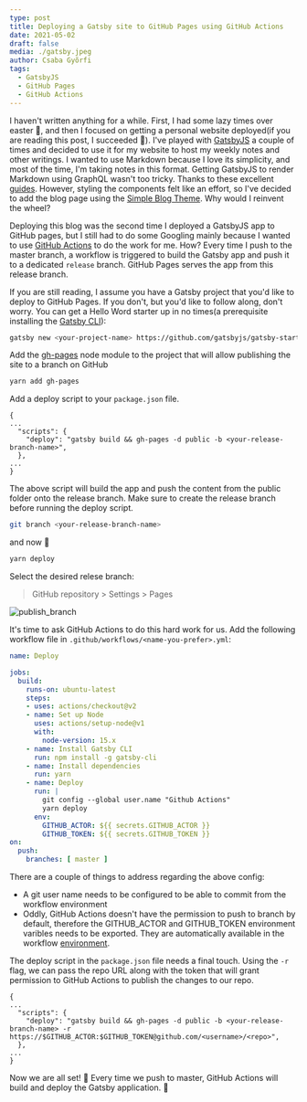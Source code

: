 ```yaml
---
type: post
title: Deploying a Gatsby site to GitHub Pages using GitHub Actions
date: 2021-05-02
draft: false
media: ./gatsby.jpeg
author: Csaba Gyõrfi
tags:
  - GatsbyJS
  - GitHub Pages
  - GitHub Actions
---
```


I haven't written anything for a while. First, I had some lazy times over easter 🐰, and then I focused on getting a personal website deployed(if you are reading this post, I succeeded 🎉). I've played with [GatsbyJS](https://www.gatsbyjs.com/) a couple of times and decided to use it for my website to host my weekly notes and other writings. I wanted to use Markdown because I love its simplicity, and most of the time, I'm taking notes in this format. Getting GatsbyJS to render Markdown using GraphQL wasn't too tricky. Thanks to these excellent [guides](https://www.gatsbyjs.com/docs/how-to/routing/adding-markdown-pages/). However, styling the components felt like an effort, so I've decided to add the blog page using the [Simple Blog Theme](https://github.com/itsabdessalam/gatsby-theme-simple-blog). Why would I reinvent the wheel? 

Deploying this blog was the second time I deployed a GatsbyJS app to GitHub pages, but I still had to do some Googling mainly because I wanted to use [GitHub Actions](https://github.com/features/actions) to do the work for me. How? Every time I push to the master branch, a workflow is triggered to build the Gatsby app and push it to a dedicated `release` branch. GitHub Pages serves the app from this release branch. 

If you are still reading, I assume you have a Gatsby project that you'd like to deploy to GitHub Pages. If you don't, but you'd like to follow along, don't worry. You can get a Hello Word starter up in no times(a prerequisite installing the [Gatsby CLI](https://www.gatsbyjs.com/docs/reference/gatsby-cli/)):

```bash
gatsby new <your-project-name> https://github.com/gatsbyjs/gatsby-starter-hello-world
```

Add the [gh-pages](https://www.npmjs.com/package/gh-pages) node module to the project that will allow publishing the site to a branch on GitHub

```bash
yarn add gh-pages
```

Add a deploy script to your `package.json` file.

```JS
{
...
  "scripts": {
    "deploy": "gatsby build && gh-pages -d public -b <your-release-branch-name>",
  },
...
}
```

The above script will build the app and push the content from the public folder onto the release branch. Make sure to create the release branch before running the deploy script.

```bash
git branch <your-release-branch-name>
```

and now 🚀

```bash
yarn deploy
```

Select the desired relese branch: 
> GitHub repository > Settings > Pages

![publish_branch](publish_branch.png)

It's time to ask GitHub Actions to do this hard work for us. Add the following workflow file in `.github/workflows/<name-you-prefer>.yml`:

```yaml
name: Deploy

jobs:
  build:
    runs-on: ubuntu-latest
    steps:
    - uses: actions/checkout@v2
    - name: Set up Node
      uses: actions/setup-node@v1
      with:
        node-version: 15.x
    - name: Install Gatsby CLI
      run: npm install -g gatsby-cli
    - name: Install dependencies
      run: yarn
    - name: Deploy
      run: |
        git config --global user.name "Github Actions"
        yarn deploy
      env:
        GITHUB_ACTOR: ${{ secrets.GITHUB_ACTOR }}
        GITHUB_TOKEN: ${{ secrets.GITHUB_TOKEN }}
on:
  push:
    branches: [ master ]
```

There are a couple of things to address regarding the above config:
- A git user name needs to be configured to be able to commit from the workflow environment
- Oddly, GitHub Actions doesn't have the permission to push to branch by default, therefore the GITHUB_ACTOR and GITHUB_TOKEN environment varibles needs to be exported. They are automatically available in the workflow [environment](https://docs.github.com/en/actions/reference/context-and-expression-syntax-for-github-actions). 

The deploy script in the `package.json` file needs a final touch. Using the `-r` flag, we can pass the repo URL along with the token that will grant permission to GitHub Actions to publish the changes to our repo.

```JS
{
...
  "scripts": {
    "deploy": "gatsby build && gh-pages -d public -b <your-release-branch-name> -r https://$GITHUB_ACTOR:$GITHUB_TOKEN@github.com/<username>/<repo>",
  },
...
}
```

Now we are all set! 🎉 Every time we push to master, GitHub Actions will build and deploy the Gatsby application. 🤖
